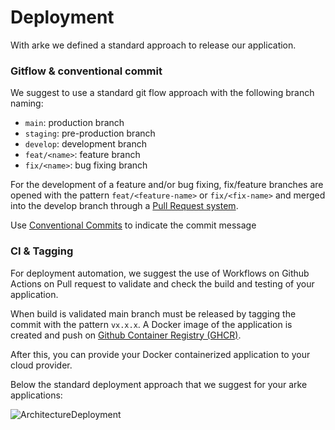 # Deployment

With arke we defined a standard approach to release our application.

### Gitflow & conventional commit

We suggest to use a standard git flow approach with the following branch naming:

- `main`: production branch
- `staging`: pre-production branch
- `develop`: development branch
- `feat/<name>`: feature branch
- `fix/<name>`: bug fixing branch

For the development of a feature and/or bug fixing, fix/feature branches are opened with the pattern `feat/<feature-name>` or `fix/<fix-name>`
and merged into the develop branch through a [Pull Request system](https://docs.github.com/en/pull-requests/collaborating-with-pull-requests/proposing-changes-to-your-work-with-pull-requests/about-pull-requests).

Use [Conventional Commits](https://www.conventionalcommits.org/en/v1.0.0/) to indicate the commit message

### CI & Tagging

For deployment automation, we suggest the use of Workflows on Github Actions on Pull request to validate and check the
build and testing of your application.

When build is validated main branch must be released by tagging the commit with the pattern `vx.x.x`. A Docker image of
the application is created and push on [Github Container Registry (GHCR)](https://docs.github.com/en/packages/working-with-a-github-packages-registry/working-with-the-container-registry).

After this, you can provide your Docker containerized application to your cloud provider.

Below the standard deployment approach that we suggest for your arke applications:

![ArchitectureDeployment](/architecture/architecture_deployment_2.png)
